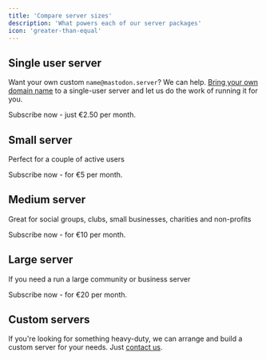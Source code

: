 ```yaml
---
title: 'Compare server sizes'
description: 'What powers each of our server packages'
icon: 'greater-than-equal'
---
```


## Single user server

Want your own custom `name@mastodon.server`? We can help. [Bring your own domain name](/managed-server/domain-name) to a single-user server and let us do the work of running it for you.

<Card title="Get a single user server" icon="cart-shopping" iconType="duotone" color="#069069" href="https://buy.stripe.com/00gbJQdKk5uE94AfYY">
Subscribe now - just €2.50 per month.
</Card>

## Small server

Perfect for a couple of active users

<Card title="Get a small server" icon="cart-shopping" iconType="duotone" color="#069069" href="https://buy.stripe.com/9AQaFM9u43mw1C84gh">
Subscribe now - for €5 per month.
</Card>

## Medium server

Great for social groups, clubs, small businesses, charities and non-profits

<Card title="Get a medium server" icon="cart-shopping" iconType="duotone" color="#069069" href="https://buy.stripe.com/cN23dkdKkf5e2Gc146">
Subscribe now - for €10 per month.
</Card>

## Large server

If you need a run a large community or business server

<Card title="Get a large server" icon="cart-shopping" iconType="duotone" color="#069069" href="https://buy.stripe.com/aEU9BIcGgcX62GcfZ1">
Subscribe now - for €20 per month.
</Card>

## Custom servers

If you're looking for something heavy-duty, we can arrange and build a custom server for your needs. Just [contact us](/support/overview).